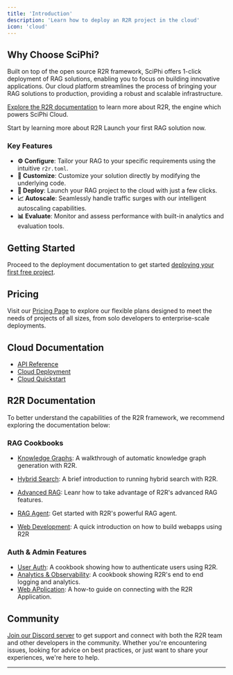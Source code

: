 ```yaml
---
title: 'Introduction'
description: 'Learn how to deploy an R2R project in the cloud'
icon: 'cloud'
---
```



## Why Choose SciPhi?

Built on top of the open source R2R framework, SciPhi offers 1-click deployment of RAG solutions, enabling you to focus on building innovative applications. Our cloud platform streamlines the process of bringing your RAG solutions to production, providing a robust and scalable infrastructure.

[Explore the R2R documentation](https://r2r-docs.sciphi.ai/) to learn more about R2R, the engine which powers SciPhi Cloud.


<CardGroup cols={2}>

<Card title="Watch a demo" icon="tv" href="https://www.youtube.com/embed/fXLqtmgFQTU?si=yGNO5qqh1W6pCiOm">
 Start by learning more about R2R
</Card>


<Card title="Deploy a project" icon="rocket" href="/sciphi-cloud/deploy">
 Launch your first RAG solution now.
</Card>

</CardGroup>

### Key Features

- **⚙️ Configure**: Tailor your RAG to your specific requirements using the intuitive `r2r.toml`.
- **🔧 Customize**: Customize your solution directly by modifying the underlying code.
- **🚀 Deploy**: Launch your RAG project to the cloud with just a few clicks.
- **📈 Autoscale**: Seamlessly handle traffic surges with our intelligent autoscaling capabilities.
- **📊 Evaluate**: Monitor and assess performance with built-in analytics and evaluation tools.


## Getting Started

Proceed to the deployment documentation to get started [deploying your first free project](/sciphi-cloud/deploy).

## Pricing

Visit our [Pricing Page](https://www.sciphi.ai/#pricing) to explore our flexible plans designed to meet the needs of projects of all sizes, from solo developers to enterprise-scale deployments.

## Cloud Documentation

- [API Reference](/api-reference)
- [Cloud Deployment](/sciphi-cloud/deploy)
- [Cloud Quickstart](/sciphi-cloud/quickstart)

## R2R Documentation

To better understand the capabilities of the R2R framework, we recommend exploring the documentation below:

### RAG Cookbooks

- [Knowledge Graphs](/cookbooks/graphrag): A walkthrough of automatic knowledge graph generation with R2R.
- [Hybrid Search](/cookbooks/hybrid-search): A brief introduction to running hybrid search with R2R.
- [Advanced RAG](/cookbooks/advanced-rag): Leanr how to take advantage of R2R's advanced RAG features.
- [RAG Agent](/cookbooks/agent): Get started with R2R's powerful RAG agent.

- [Web Development](/cookbooks/web-dev): A quick introduction on how to build webapps using R2R

### Auth & Admin Features
- [User Auth](/cookbooks/user-auth): A cookbook showing how to authenticate users using R2R.
- [Analytics & Observability](/cookbooks/observability): A cookbook showing R2R's end to end logging and analytics.
- [Web APplication](/cookbooks/application): A how-to guide on connecting with the R2R Application.

## Community

[Join our Discord server](https://discord.gg/p6KqD2kjtB) to get support and connect with both the R2R team and other developers in the community. Whether you're encountering issues, looking for advice on best practices, or just want to share your experiences, we're here to help.

---
